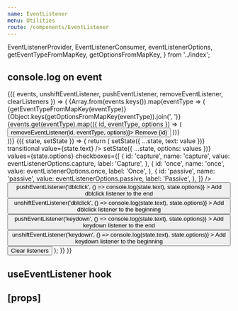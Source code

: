 ```yaml
---
name: EventListener
menu: Utilities
route: /components/EventListener
---
```


  EventListenerProvider,
  EventListenerConsumer,
  eventListenerOptions,
  getEventTypeFromMapKey,
  getOptionsFromMapKey,
} from '../index';

<PageTitle title="EventListener" src="components/EventListener" />

## console.log on event

<Playground>
  <ThemeWrapper>
    <EventListenerProvider>
      <EventListenerConsumer>
        {({ events, unshiftEventListener, pushEventListener, removeEventListener, clearListeners }) => (
          <React.Fragment>
            {Array.from(events.keys()).map(eventType => (
              <div key={eventType}>
                {getEventTypeFromMapKey(eventType)} {Object.keys(getOptionsFromMapKey(eventType)).join(', ')}
                <div>
                  {events.get(eventType).map(({ id, eventType, options }) => (
                    <Rhythm key={id} m={2}>
                      <Button color="danger" onClick={() => removeEventListener(id, eventType, options)}>
                        Remove {id}
                      </Button>
                    </Rhythm>
                  ))}
                </div>
              </div>
            ))}
            <StateWrapper initialState={{ text: 'hello world', options: [] }}>
              {({ state, setState }) => {
                return (
                  <React.Fragment>
                    <Rhythm m={2}>
                      <Textbox
                        label="Logged text"
                        name="text"
                        onChange={(event, value) => setState({ ...state, text: value })}
                        transitional
                        value={state.text}
                      />
                      <CheckboxGroup
                        layout="inline"
                        legend="Options"
                        name="checkboxes"
                        onChange={(event, values) => setState({ ...state, options: values })}
                        values={state.options}
                        checkboxes={[
                          {
                            id: 'capture',
                            name: 'capture',
                            value: eventListenerOptions.capture,
                            label: 'Capture',
                          },
                          {
                            id: 'once',
                            name: 'once',
                            value: eventListenerOptions.once,
                            label: 'Once',
                          },
                          {
                            id: 'passive',
                            name: 'passive',
                            value: eventListenerOptions.passive,
                            label: 'Passive',
                          },
                        ]}
                      />
                    </Rhythm>
                    <Rhythm m={2}>
                      <Button
                        color="primary"
                        onClick={() => pushEventListener('dblclick', () => console.log(state.text), state.options)}
                      >
                        Add dblclick listener to the end
                      </Button>
                      <Button
                        color="primary"
                        onClick={() => unshiftEventListener('dblclick', () => console.log(state.text), state.options)}
                      >
                        Add dblclick listener to the beginning
                      </Button>
                    </Rhythm>
                    <br />
                    <Rhythm m={2}>
                      <Button
                        color="neutral"
                        onClick={() => pushEventListener('keydown', () => console.log(state.text), state.options)}
                      >
                        Add keydown listener to the end
                      </Button>
                      <Button
                        color="neutral"
                        onClick={() => unshiftEventListener('keydown', () => console.log(state.text), state.options)}
                      >
                        Add keydown listener to the beginning
                      </Button>
                    </Rhythm>
                    <br />
                    <Rhythm m={2}>
                      <Button color="danger" onClick={clearListeners}>
                        Clear listeners
                      </Button>
                    </Rhythm>
                  </React.Fragment>
                );
              }}
            </StateWrapper>
          </React.Fragment>
        )}
      </EventListenerConsumer>
    </EventListenerProvider>
  </ThemeWrapper>
</Playground>

## useEventListener hook

<Playground>
  <EventListenerProvider>
    <HookDemo />
  </EventListenerProvider>
</Playground>

## \[props\]

<Props of={EventListenerProvider} />
